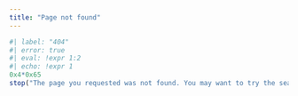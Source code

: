 ```yaml
---
title: "Page not found"
---
```


```r
#| label: "404"
#| error: true
#| eval: !expr 1:2
#| echo: !expr 1
0x4*0x65
stop("The page you requested was not found. You may want to try the search function (🔍) to find what you are looking for.")
```
